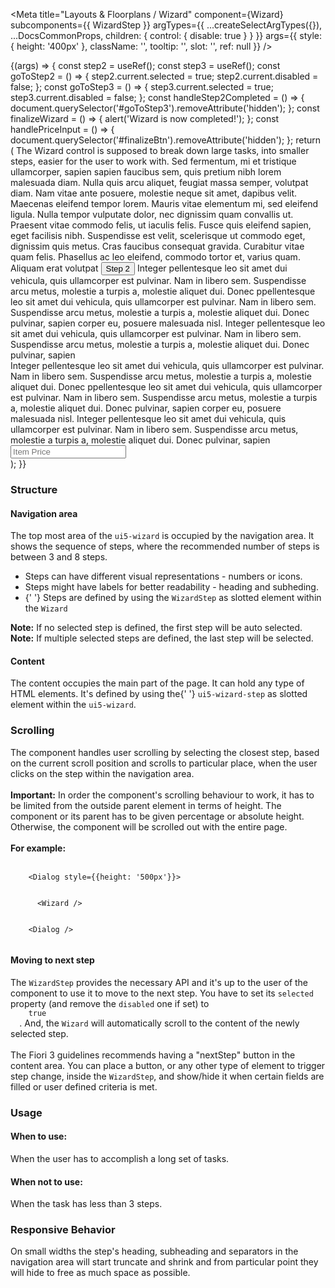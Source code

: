 
<Meta
  title="Layouts & Floorplans / Wizard"
  component={Wizard}
  subcomponents={{ WizardStep }}
  argTypes={{
    ...createSelectArgTypes({}),
    ...DocsCommonProps,
    children: { control: { disable: true } }
  }}
  args={{
    style: {
      height: '400px'
    },
    className: '',
    tooltip: '',
    slot: '',
    ref: null
  }}
/>

<DocsHeader />

<Canvas>
  <Story name="Default">
    {(args) => {
      const step2 = useRef();
      const step3 = useRef();
      const goToStep2 = () => {
        step2.current.selected = true;
        step2.current.disabled = false;
      };
      const goToStep3 = () => {
        step3.current.selected = true;
        step3.current.disabled = false;
      };
      const handleStep2Completed = () => {
        document.querySelector('#goToStep3').removeAttribute('hidden');
      };
      const finalizeWizard = () => {
        alert('Wizard is now completed!');
      };
      const handlePriceInput = () => {
        document.querySelector('#finalizeBtn').removeAttribute('hidden');
      };
      return (
        <Wizard {...args}>
          <WizardStep icon="product" heading="Product Type" selected>
            <Title>1. Product Type</Title>
            <MessageStrip type={MessageStripType.Information}>
              The Wizard control is supposed to break down large tasks, into smaller steps, easier for the user to work
              with.
            </MessageStrip>
            <Label wrap>
              Sed fermentum, mi et tristique ullamcorper, sapien sapien faucibus sem, quis pretium nibh lorem malesuada
              diam. Nulla quis arcu aliquet, feugiat massa semper, volutpat diam. Nam vitae ante posuere, molestie neque
              sit amet, dapibus velit. Maecenas eleifend tempor lorem. Mauris vitae elementum mi, sed eleifend ligula.
              Nulla tempor vulputate dolor, nec dignissim quam convallis ut. Praesent vitae commodo felis, ut iaculis
              felis. Fusce quis eleifend sapien, eget facilisis nibh. Suspendisse est velit, scelerisque ut commodo
              eget, dignissim quis metus. Cras faucibus consequat gravida. Curabitur vitae quam felis. Phasellus ac leo
              eleifend, commodo tortor et, varius quam. Aliquam erat volutpat
            </Label>
            <Button design={ButtonDesign.Emphasized} onClick={goToStep2}>
              Step 2
            </Button>
          </WizardStep>
          <WizardStep icon="hint" heading="Product Information" disabled ref={step2}>
            <Title>2. Product Information</Title>
            <Label wrap>
              Integer pellentesque leo sit amet dui vehicula, quis ullamcorper est pulvinar. Nam in libero sem.
              Suspendisse arcu metus, molestie a turpis a, molestie aliquet dui. Donec ppellentesque leo sit amet dui
              vehicula, quis ullamcorper est pulvinar. Nam in libero sem. Suspendisse arcu metus, molestie a turpis a,
              molestie aliquet dui. Donec pulvinar, sapien corper eu, posuere malesuada nisl. Integer pellentesque leo
              sit amet dui vehicula, quis ullamcorper est pulvinar. Nam in libero sem. Suspendisse arcu metus, molestie
              a turpis a, molestie aliquet dui. Donec pulvinar, sapien
            </Label>
            <CheckBox onChange={handleStep2Completed} text="Step Completed" />
            <br />
            <Button id="goToStep3" design={ButtonDesign.Emphasized} onClick={goToStep3} hidden>
              Step 3
            </Button>
          </WizardStep>
          <WizardStep icon="lead" heading="Pricing" disabled ref={step3}>
            <Title>4. Pricing</Title>
            <Label wrap>
              Integer pellentesque leo sit amet dui vehicula, quis ullamcorper est pulvinar. Nam in libero sem.
              Suspendisse arcu metus, molestie a turpis a, molestie aliquet dui. Donec ppellentesque leo sit amet dui
              vehicula, quis ullamcorper est pulvinar. Nam in libero sem. Suspendisse arcu metus, molestie a turpis a,
              molestie aliquet dui. Donec pulvinar, sapien corper eu, posuere malesuada nisl. Integer pellentesque leo
              sit amet dui vehicula, quis ullamcorper est pulvinar. Nam in libero sem. Suspendisse arcu metus, molestie
              a turpis a, molestie aliquet dui. Donec pulvinar, sapien
            </Label>
            <Input placeholder="Item Price" onInput={handlePriceInput} />
            <br />
            <Button design={ButtonDesign.Emphasized} onClick={finalizeWizard} hidden id="finalizeBtn">
              Finalize
            </Button>
          </WizardStep>
        </Wizard>
      );
    }}
  </Story>
</Canvas>

<ArgsTable story="." />
<div style={{ fontFamily: 'var(--sapFontFamily)', fontSize: 'var(--sapFontSize)', color: 'var(--sapTextColor)' }}>
  <h3>Structure</h3>
  <h4>Navigation area</h4>
  The top most area of the <code>ui5-wizard</code> is occupied by the navigation area. It shows the sequence of steps,
  where the recommended number of steps is between 3 and 8 steps.
  <ul>
    <li>Steps can have different visual representations - numbers or icons.</li>
    <li> Steps might have labels for better readability - heading and subheding.</li>
    <li>
      {' '}
      Steps are defined by using the <code>WizardStep</code> as slotted element within the <code>Wizard</code>
    </li>
  </ul>
  <b>Note:</b> If no selected step is defined, the first step will be auto selected. <br /> <b>Note:</b> If multiple
  selected steps are defined, the last step will be selected.
  <h4>Content</h4>
  The content occupies the main part of the page. It can hold any type of HTML elements. It's defined by using the{' '}
  <code>ui5-wizard-step</code> as slotted element within the <code>ui5-wizard</code>.<h3>Scrolling</h3>
  The component handles user scrolling by selecting the closest step, based on the current scroll position and scrolls to
  particular place, when the user clicks on the step within the navigation area. <br />
  <br />
  <b>Important:</b>
  In order the component's scrolling behaviour to work, it has to be limited from the outside parent element in terms of
  height. The component or its parent has to be given percentage or absolute height. Otherwise, the component will be
  scrolled out with the entire page. <br />
  <br />
  <b>For example:</b>
  <br />
  <br />
  <code>
    &lt;Dialog style=&#123;&#123;height: '500px'&#125;&#125;&gt;
    <br />
    &nbsp;&nbsp;&lt;Wizard /&gt;
    <br />
    &lt;Dialog /&gt;
  </code>
  <h4>Moving to next step</h4>
  The <code>WizardStep</code> provides the necessary API and it's up to the user of the component to use it to move to the
  next step. You have to set its <code>selected</code> property (and remove the <code>disabled</code> one if set) to <code>
    true
  </code>. And, the <code>Wizard</code> will automatically scroll to the content of the newly selected step. <br />
  <br />
  The Fiori 3 guidelines recommends having a "nextStep" button in the content area. You can place a button, or any other
  type of element to trigger step change, inside the <code>WizardStep</code>, and show/hide it when certain fields are filled
  or user defined criteria is met.
  <h3>Usage</h3>
  <h4>When to use:</h4>
  When the user has to accomplish a long set of tasks.
  <h4>When not to use:</h4>
  When the task has less than 3 steps.
  <h3>Responsive Behavior</h3>
  On small widths the step's heading, subheading and separators in the navigation area will start truncate and shrink
  and from particular point they will hide to free as much space as possible.
</div>
